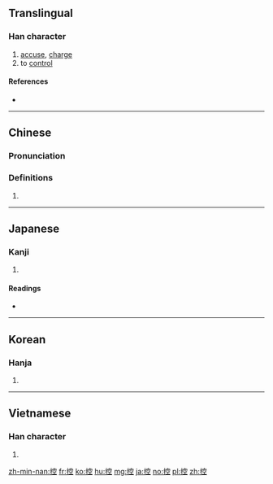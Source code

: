 ==Translingual==

===Han character===
{{Han char|rn=64|rad=手|as=08|sn=11|four=53011|canj=QJCM|ids=⿰扌空}}

# [[accuse]], [[charge]]
# to [[control]]

====References====
* {{Han ref|kx=0439.070|dkj=12283|dj=0789.070|hdz=31906.090|uh=63A7}}

----

==Chinese==
{{zh-forms}}

===Pronunciation===
{{zh-pron
|m=kòng
|c=hung3
|h=pfs=
|md=
|mn=khàng
|w=
|mc=y
|oc=y
|cat=v
}}

===Definitions===
{{zh-hanzi}}

# {{rfdef|lang=zh}}

----

==Japanese==

===Kanji===
{{ja-kanji|grade=c|rs=手08}}

# {{defn|lang=ja|sort=手08}}

====Readings====
* {{ja-readings|goon=[[くう]] (kū) {{non-joyo-reading}}|kanon=[[こう]] (kō)|kun=[[ひかえる]] (hikaeru), [[ひかえ]] (hikae)}}

----

==Korean==

===Hanja===
{{ko-hanja|hangeul=[[공]], [[강]]|eumhun=|rv=gong, gang|mr=kong, kang|y=kong, kang}}

# {{defn|lang=ko|sort=手08}}

----

==Vietnamese==

===Han character===
{{vi-hantu|khống|rs=手08}}

# {{defn|lang=vi}}

[[zh-min-nan:控]]
[[fr:控]]
[[ko:控]]
[[hu:控]]
[[mg:控]]
[[ja:控]]
[[no:控]]
[[pl:控]]
[[zh:控]]